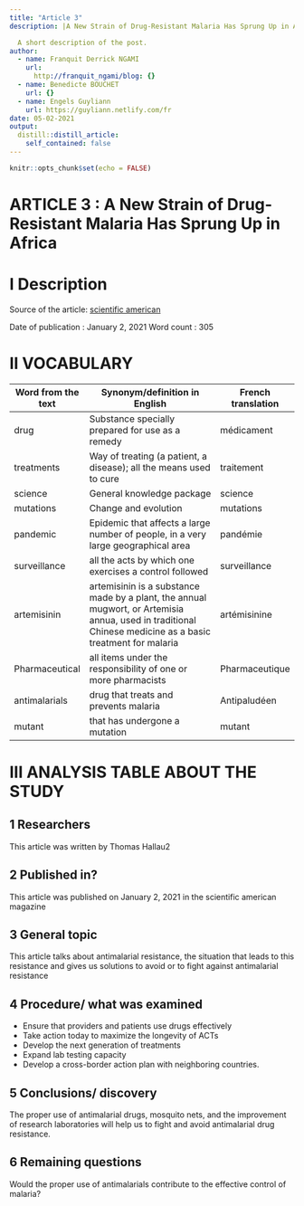 ```yaml
---
title: "Article 3"
description: |A New Strain of Drug-Resistant Malaria Has Sprung Up in Africa

  A short description of the post.
author:
  - name: Franquit Derrick NGAMI
    url:
      http://franquit_ngami/blog: {}
  - name: Benedicte BOUCHET
    url: {}
  - name: Engels Guyliann
    url: https://guyliann.netlify.com/fr
date: 05-02-2021
output:
  distill::distill_article:
    self_contained: false
---
```


```r
knitr::opts_chunk$set(echo = FALSE)
```

# **ARTICLE 3 : A New Strain of Drug-Resistant Malaria Has Sprung Up in Africa**

# **I Description**

Source of the article:  [scientific american ](:  https://www.scientificamerican.com/article/a-new-strain-of-drug-resistant-malaria-has-sprung-up-in-africa/) 

Date of publication : January 2, 2021
Word count : 305

# **II VOCABULARY**

| Word from the text | Synonym/definition in English                                                                                                                                 | French translation |
| ------------------ | ------------------------------------------------------------------------------------------------------------------------------------------------------------- | ------------------ |
| drug               | Substance specially   prepared for use as a remedy                                                                                                            | médicament         |
| treatments         | Way of treating (a patient, a disease); all the means used to cure                                                                                            | traitement         |
| science            | General knowledge package                                                                                                                                     | science            |
| mutations          | Change and evolution                                                                                                                                          | mutations          |
| pandemic           | Epidemic that affects   a large number of people, in a very large geographical area                                                                           | pandémie           |
| surveillance       | all the acts by which one exercises a control followed                                                                                                        | surveillance       |
| artemisinin        | artemisinin is a   substance made by a plant, the annual mugwort, or Artemisia annua, used in   traditional Chinese medicine as a basic treatment for malaria | artémisinine       |
|  Pharmaceutical    | all items under the responsibility of one or more pharmacists                                                                                                 | Pharmaceutique     |
| antimalarials      | drug that treats and   prevents malaria                                                                                                                       | Antipaludéen       |
| mutant             | that has undergone a mutation                                                                                                                                 | mutant             |

# **III ANALYSIS TABLE ABOUT THE STUDY**

## **1 Researchers**

This article was written by Thomas Hallau2

## **2 Published in?**

This article was published on January 2, 2021 in the scientific american magazine


## **3 General topic**

This article talks about antimalarial resistance, the situation that leads to this resistance and gives us solutions to avoid or to fight against antimalarial resistance

## **4 Procedure/ what was examined**

- Ensure that providers and patients use drugs effectively
- Take action today to maximize the longevity of ACTs
- Develop the next generation of treatments
- Expand lab testing capacity
- Develop a cross-border action plan with neighboring countries.


## **5 Conclusions/ discovery**

The proper use of antimalarial drugs, mosquito nets, and the improvement of research laboratories will help us to fight and avoid antimalarial drug resistance.

## **6 Remaining questions**

Would the proper use of antimalarials contribute to the effective control of malaria?







